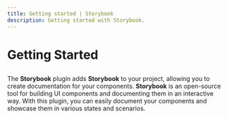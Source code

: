 ```yaml
---
title: Getting started | Storybook
description: Getting started with Storybook.
---
```



<Meta title="Storybook Plugin/Getting started" />

# Getting Started

##

 The **Storybook** plugin adds **Storybook** to your project, allowing you to create documentation for your components. **Storybook** is an open-source tool for building UI components and documenting them in an interactive way. With this plugin, you can easily document your components and showcase them in various states and scenarios.